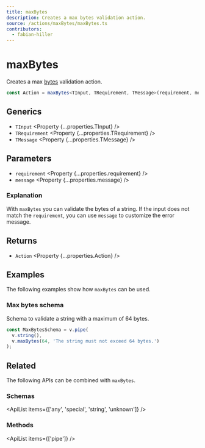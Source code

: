 ```yaml
---
title: maxBytes
description: Creates a max bytes validation action.
source: /actions/maxBytes/maxBytes.ts
contributors:
  - fabian-hiller
---
```



# maxBytes

Creates a max [bytes](https://en.wikipedia.org/wiki/Byte) validation action.

```ts
const Action = maxBytes<TInput, TRequirement, TMessage>(requirement, message);
```

## Generics

- `TInput` <Property {...properties.TInput} />
- `TRequirement` <Property {...properties.TRequirement} />
- `TMessage` <Property {...properties.TMessage} />

## Parameters

- `requirement` <Property {...properties.requirement} />
- `message` <Property {...properties.message} />

### Explanation

With `maxBytes` you can validate the bytes of a string. If the input does not match the `requirement`, you can use `message` to customize the error message.

## Returns

- `Action` <Property {...properties.Action} />

## Examples

The following examples show how `maxBytes` can be used.

### Max bytes schema

Schema to validate a string with a maximum of 64 bytes.

```ts
const MaxBytesSchema = v.pipe(
  v.string(),
  v.maxBytes(64, 'The string must not exceed 64 bytes.')
);
```

## Related

The following APIs can be combined with `maxBytes`.

### Schemas

<ApiList items={['any', 'special', 'string', 'unknown']} />

### Methods

<ApiList items={['pipe']} />
